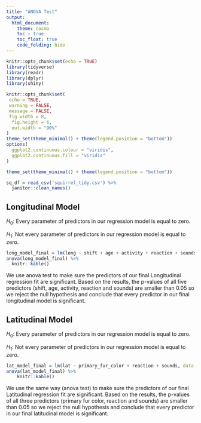 ```yaml
---
title: "ANOVA Test"
output:
  html_document:
    theme: cosmo
    toc : true
    toc_float: true
    code_folding: hide
---
```


```r
knitr::opts_chunk$set(echo = TRUE)
library(tidyverse)
library(readr)
library(dplyr)
library(shiny)

knitr::opts_chunk$set(
 echo = TRUE,
 warning = FALSE,
 message = FALSE, 
 fig.width = 8, 
  fig.height = 6,
  out.width = "90%"
)
theme_set(theme_minimal() + theme(legend.position = "bottom"))
options(
  ggplot2.continuous.colour = "viridis",
  ggplot2.continuous.fill = "viridis"
)

theme_set(theme_minimal() + theme(legend.position = "bottom"))
```

```r
sq_df = read_csv('squirrel_tidy.csv') %>% 
  janitor::clean_names()
```

## Longitudinal Model

$H_0:$ Every parameter of predictors in our regression model is equal to zero.

$H_1:$ Not every parameter of predictors in our regression model is equal to zero. 

```r
long_model_final = lm(long ~ shift + age + activity + reaction + sounds, data = sq_df)
anova(long_model_final) %>% 
  knitr::kable()
```

We use anova test to make sure the predictors of our final Longitudinal regression fit are significant. Based on the results, the p-values of all five predictors (shift, age, activity, reaction and sounds) are smaller than 0.05 so we reject the null hypothesis and conclude that every predictor in our final longitudinal model is significant.

## Latitudinal Model

$H_0:$ Every parameter of predictors in our regression model is equal to zero.

$H_1:$ Not every parameter of predictors in our regression model is equal to zero. 

```r
lat_model_final = lm(lat ~ primary_fur_color + reaction + sounds, data = sq_df)
anova(lat_model_final) %>% 
    knitr::kable()
```

We use the same way (anova test) to make sure the predictors of our final Latitudinal regression fit are significant. Based on the results, the p-values of all three predictors (primary fur color, reaction and sounds) are smaller than 0.05 so we reject the null hypothesis and conclude that every predictor in our final latitudinal model is significant. 
